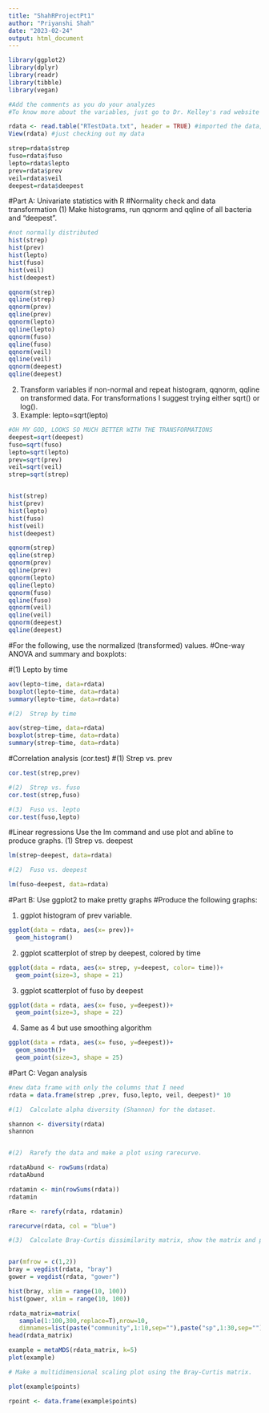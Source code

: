 ---
title: "ShahRProjectPt1"
author: "Priyanshi Shah"
date: "2023-02-24"
output: html_document
---

```{r setup, include=FALSE}
library(ggplot2)
library(dplyr)
library(readr)
library(tibble)
library(vegan)
```

```{r}
#Add the comments as you do your analyzes
#To know more about the variables, just go to Dr. Kelley's rad website

rdata <- read.table("RTestData.txt", header = TRUE) #imported the data, and did header=True because the first row is titles 
View(rdata) #just checking out my data

strep=rdata$strep
fuso=rdata$fuso
lepto=rdata$lepto
prev=rdata$prev
veil=rdata$veil
deepest=rdata$deepest
```

#Part A: Univariate statistics with R
#Normality check and data transformation
(1)  Make histograms, run qqnorm and qqline of all bacteria and “deepest”. 
```{r}
#not normally distributed
hist(strep) 
hist(prev)
hist(lepto)
hist(fuso)
hist(veil) 
hist(deepest)

qqnorm(strep) 
qqline(strep)
qqnorm(prev)
qqline(prev)
qqnorm(lepto)
qqline(lepto)
qqnorm(fuso)
qqline(fuso)
qqnorm(veil)
qqline(veil)
qqnorm(deepest)
qqline(deepest)

```

(2)  Transform variables if non-normal and repeat histogram, qqnorm, qqline on 
transformed data. For transformations I suggest trying either sqrt() or log(). 
(3)  Example: lepto=sqrt(lepto)
```{r}
#OH MY GOD, LOOKS SO MUCH BETTER WITH THE TRANSFORMATIONS
deepest=sqrt(deepest)
fuso=sqrt(fuso)
lepto=sqrt(lepto)
prev=sqrt(prev)
veil=sqrt(veil)
strep=sqrt(strep)


hist(strep) 
hist(prev)
hist(lepto)
hist(fuso)
hist(veil) 
hist(deepest)

qqnorm(strep) 
qqline(strep)
qqnorm(prev)
qqline(prev)
qqnorm(lepto)
qqline(lepto)
qqnorm(fuso)
qqline(fuso)
qqnorm(veil)
qqline(veil)
qqnorm(deepest)
qqline(deepest)

```

#For the following, use the normalized (transformed) values. 
#One-way ANOVA and summary and boxplots: 
 
#(1)  Lepto by time 
```{r}

aov(lepto~time, data=rdata)
boxplot(lepto~time, data=rdata)
summary(lepto~time, data=rdata)

#(2)  Strep by time 

aov(strep~time, data=rdata)
boxplot(strep~time, data=rdata)
summary(strep~time, data=rdata)

```
#Correlation analysis (cor.test) 
#(1)  Strep vs. prev 
```{r}
cor.test(strep,prev)

#(2)  Strep vs. fuso 
cor.test(strep,fuso)

#(3)  Fuso vs. lepto 
cor.test(fuso,lepto)
```
 
#Linear regressions 
Use the lm command and use plot and abline to produce graphs. 
(1)  Strep vs. deepest 
```{r}

lm(strep~deepest, data=rdata)

#(2)  Fuso vs. deepest 

lm(fuso~deepest, data=rdata)

```

#Part B: Use ggplot2 to make pretty graphs 
#Produce the following graphs: 

(1)  ggplot histogram of prev variable. 

```{r}
ggplot(data = rdata, aes(x= prev))+
  geom_histogram()

```

(2)  ggplot scatterplot of strep by deepest, colored by time 
```{r}
ggplot(data = rdata, aes(x= strep, y=deepest, color= time))+
  geom_point(size=3, shape = 21)


```

(3)  ggplot scatterplot of fuso by deepest 
```{r}

ggplot(data = rdata, aes(x= fuso, y=deepest))+
  geom_point(size=3, shape = 22)

```

(4)  Same as 4 but use smoothing algorithm
```{r}

ggplot(data = rdata, aes(x= fuso, y=deepest))+
  geom_smooth()+
  geom_point(size=3, shape = 25)

```

#Part C: Vegan analysis 

```{r}
#new data frame with only the columns that I need 
rdata = data.frame(strep ,prev, fuso,lepto, veil, deepest)* 10

```

```{r}
#(1)  Calculate alpha diversity (Shannon) for the dataset. 

shannon <- diversity(rdata)
shannon


#(2)  Rarefy the data and make a plot using rarecurve. 

rdataAbund <- rowSums(rdata)
rdataAbund

rdatamin <- min(rowSums(rdata))
rdatamin

rRare <- rarefy(rdata, rdatamin)

rarecurve(rdata, col = "blue")

#(3)  Calculate Bray-Curtis dissimilarity matrix, show the matrix and plot a histogram. 


par(mfrow = c(1,2))
bray = vegdist(rdata, "bray")
gower = vegdist(rdata, "gower")

hist(bray, xlim = range(10, 100))
hist(gower, xlim = range(10, 100))

rdata_matrix=matrix(
   sample(1:100,300,replace=T),nrow=10, 
   dimnames=list(paste("community",1:10,sep=""),paste("sp",1:30,sep="")))
head(rdata_matrix)

example = metaMDS(rdata_matrix, k=5)
plot(example)

```


```{r}
# Make a multidimensional scaling plot using the Bray-Curtis matrix. 

plot(example$points)

rpoint <- data.frame(example$points)

```

